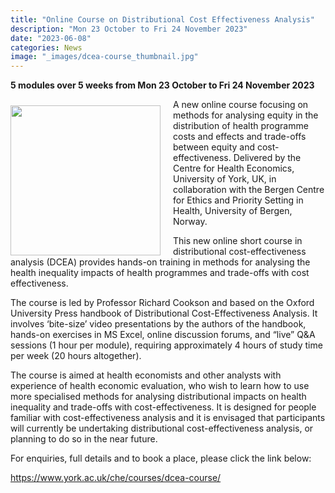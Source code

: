 ```yaml
---
title: "Online Course on Distributional Cost Effectiveness Analysis"
description: "Mon 23 October to Fri 24 November 2023"
date: "2023-06-08"
categories: News
image: "_images/dcea-course_thumbnail.jpg"
---
```


**5 modules over 5 weeks from Mon 23 October to Fri 24 November 2023**

![](_images/dcea-course.jpg){style="float:left;margin-right:20px;margin-top:10px;width:240px;"}

A new online course focusing on methods for analysing equity in the distribution of health programme costs and effects and trade-offs between equity and cost-effectiveness. Delivered by the Centre for Health Economics, University of York, UK, in collaboration with the Bergen Centre for Ethics and Priority Setting in Health, University of Bergen, Norway.

This new online short course in distributional cost-effectiveness analysis (DCEA) provides hands-on training in methods for analysing the health inequality impacts of health programmes and trade-offs with cost effectiveness.

The course is led by Professor Richard Cookson and based on the Oxford University Press handbook of Distributional Cost-Effectiveness Analysis.  It involves ‘bite-size’ video presentations by the authors of the handbook, hands-on exercises in MS Excel, online discussion forums, and “live” Q&A sessions (1 hour per module), requiring approximately 4 hours of study time per week (20 hours altogether).

The course is aimed at health economists and other analysts with experience of health economic evaluation, who wish to learn how to use more specialised methods for analysing distributional impacts on health inequality and trade-offs with cost-effectiveness. It is designed for people familiar with cost-effectiveness analysis and it is envisaged that participants will currently be undertaking distributional cost-effectiveness analysis, or planning to do so in the near future.

For enquiries, full details and to book a place, please click the link below:

<https://www.york.ac.uk/che/courses/dcea-course/>

